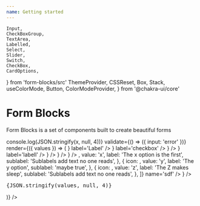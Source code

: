 ```yaml
---
name: Getting started
---
```


    Input,
    CheckBoxGroup,
    TextArea,
    Labelled,
    Select,
    Slider,
    Switch,
    CheckBox,
    CardOptions,
} from 'form-blocks/src'
    ThemeProvider,
    CSSReset,
    Box,
    Stack,
    useColorMode,
    Button,
    ColorModeProvider,
} from '@chakra-ui/core'


# Form Blocks

Form Blocks is a set of components built to create beautiful forms

<Playground>
    <ThemeProvider>
        <CSSReset />
        <Form
            onSubmit={(x) => console.log(JSON.stringify(x, null, 4))}
            validate={() => ({ input: 'error' })}
            render={({ values }) => (
                <Stack p='40px' maxWidth='700px' spacing='40px'>
                    <Labelled
                        name='input'
                        sublabel='description of input'
                        field={<Input />}
                        label='Label'
                    />
                    <Labelled
                        name='checkbox'
                        field={<CheckBox label='single one' />}
                        label='checkbox'
                    />
                    <Labelled
                        name='checkboxgroup'
                        label='textArea'
                        field={
                            <CheckBoxGroup
                                items={[{ value: 'cosa' }, { value: 'altro' }]}
                            />
                        }
                    />
                    <Labelled name='area' field={<TextArea />} label='labell' />
                    <Labelled
                        name='select'
                        label='select an option'
                        field={
                            <Select
                                items={[{ value: '1' }, { value: '2' }]}
                                isRequired
                            />
                        }
                    />
                    <Labelled
                        name='slider'
                        label='select an option'
                        field={<Slider max={10} name='slide' />}
                    />
                    <Labelled
                        name='switch'
                        label='switch this'
                        field={<Switch />}
                    />
                    <Labelled
                        name='cards'
                        label='Select your card'
                        sublabel='with high attention'
                        field={
                            <CardOptions
                                options={[
                                    {
                                        icon: <FiAirplay />,
                                        value: 'x',
                                        label: 'The x option is the first',
                                        sublabel:
                                            'Sublabels add text no one reads',
                                    },
                                    {
                                        icon: <FiAlertOctagon />,
                                        value: 'y',
                                        label: 'The y option',
                                        sublabel: 'maybe true',
                                    },
                                    {
                                        icon: <FiAnchor />,
                                        value: 'z',
                                        label: 'The Z makes sleep',
                                        sublabel:
                                            'Sublabels add text no one reads',
                                    },
                                ]}
                                name='sdf'
                            />
                        }
                    />
                    <Box>
                        <pre>{JSON.stringify(values, null, 4)}</pre>
                    </Box>
                </Stack>
            )}
        />
    </ThemeProvider>
</Playground>
